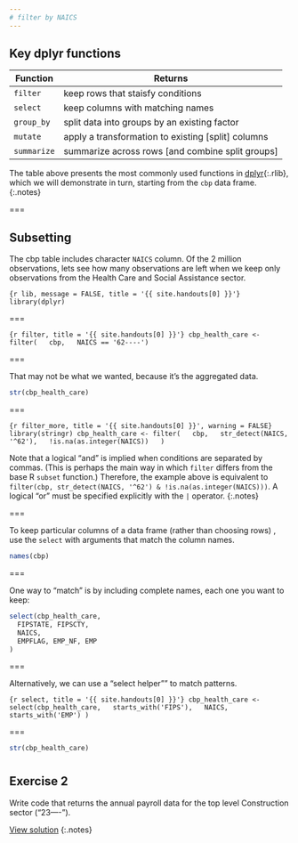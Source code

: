 ```yaml
---
# filter by NAICS
---
```


## Key dplyr functions

| Function    | Returns                                            |
|-------------+----------------------------------------------------|
| `filter`    | keep rows that staisfy conditions                  |
| `select`    | keep columns with matching names                   |
| `group_by`  | split data into groups by an existing factor       |
| `mutate`    | apply a transformation to existing [split] columns |
| `summarize` | summarize across rows [and combine split groups]   |

The table above presents the most commonly used functions in [dplyr](){:.rlib}, which we will demonstrate in turn, starting from the `cbp` data frame.
{:.notes}

===

## Subsetting

The cbp table includes character `NAICS` column. Of the 2 million observations, lets see how many observations are left when we keep only observations from the Health Care and Social Assistance sector.

```{r lib, message = FALSE, title = '{{ site.handouts[0] }}'}
library(dplyr)
```

===

```{r filter, title = '{{ site.handouts[0] }}'}
cbp_health_care <- filter(
  cbp,
  NAICS == '62----')
```

===

That may not be what we wanted, because it's the aggregated data.

```r
str(cbp_health_care)
```

===

```{r filter_more, title = '{{ site.handouts[0] }}', warning = FALSE}
library(stringr)
cbp_health_care <- filter(
  cbp,
  str_detect(NAICS, '^62'),
  !is.na(as.integer(NAICS))
  )
```

Note that a logical "and" is implied when conditions are separated by commas.
(This is perhaps the main way in which `filter` differs from the base R `subset`
function.) Therefore, the example above is equivalent to `filter(cbp,
str_detect(NAICS, '^62') & !is.na(as.integer(NAICS)))`. A logical "or" must be
specified explicitly with the `|` operator.
{:.notes}

===

To keep particular columns of a data frame (rather than choosing rows) , use the `select` with arguments that match the column names.

```r
names(cbp)
```

===

One way to "match" is by including complete names, each one you want to keep:

```r
select(cbp_health_care,
  FIPSTATE, FIPSCTY,
  NAICS,
  EMPFLAG, EMP_NF, EMP
)
```

===

Alternatively, we can use a "select helper"" to match patterns.

```{r select, title = '{{ site.handouts[0] }}'}
cbp_health_care <- select(cbp_health_care,
  starts_with('FIPS'),
  NAICS,
  starts_with('EMP')
)
```

===

```r
str(cbp_health_care)
```

<!--
===

To complete this section, we sort the 1990 winter animals data by descending order of species name, then by ascending order of weight. Note that `arrange` assumes ascending order unless the variable name is enclosed by `desc()`.

```{r arrange, title = '{{ site.handouts[0] }}'}
sorted <- arrange(animals_1990_winter,
                  desc(species_id), weight)
```

```r
head(sorted)
```
-->

===

## Exercise 2

Write code that returns the annual payroll data for the top level Construction sector ("23----").

[View solution](#solution-2)
{:.notes}

